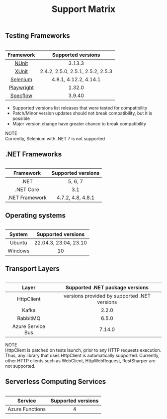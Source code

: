﻿---
id: support-matrix
title: Support Matrix
---

## Testing Frameworks

<Table>

| Framework |      Supported versions     |
|:---------:|:---------------------------:|
| [NUnit](https://nunit.org)     |	      3.13.3						|
| [XUnit](https://xunit.net)     | 2.4.2, 2.5.0, 2.5.1, 2.5.2, 2.5.3	|
| [Selenium](https://www.selenium.dev)  |	4.8.1, 4.12.2, 4.14.1		|
| [Playwright](https://playwright.dev)|		  1.32.0					|
| [Specflow](https://specflow.org)|		  3.9.40						|

</Table>

- Supported versions list releases that were tested for compatibility
- Patch/Minor version updates should not break compatibility, but it is possible
- Major version change have greater chance to break compatibility
<Info>
  NOTE <br/>
  Currently, Selenium with .NET 7 is not supported 
</Info>

## .NET Frameworks

<Table>

| Framework |      Supported versions     |
|:---------:|:---------------------------:|
| .NET			 | 5, 6, 7			   	  |
| .NET Core      | 3.1              	  |
| .NET Framework | 4.7.2, 4.8, 4.8.1	  |

</Table>

## Operating systems

<Table>

| System	|      Supported versions	  |
|:---------:|:---------------------------:|
| Ubuntu		| 22.04.3, 23.04, 23.10	  |
| Windows       | 10					  |

</Table>

## Transport Layers

<Table>

| Layer		|	Supported .NET package versions |
|:---------:|:---------------------------:|
| HttpClient		| versions provided by supported .NET versions	|
| Kafka				| 2.2.0											|
| RabbitMQ			| 6.5.0											|
| Azure Service Bus | 7.14.0										|

</Table>

<Info>
  NOTE <br/>
  HttpClient is patched on tests launch, prior to any HTTP requests execution. Thus, any library that uses HttpClient is automatically supported. Currently, other HTTP clients such as WebClient, HttpWebRequest, RestSharper are not supported.
</Info>

## Serverless Computing Services

<Table>

| Service   |      Supported versions	  |
|:---------:|:---------------------------:|
| Azure Functions      | 4                |

</Table>
